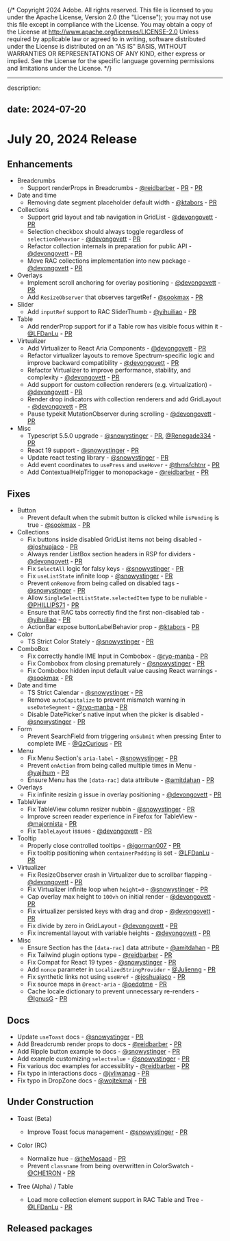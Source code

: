 {/* Copyright 2024 Adobe. All rights reserved.
This file is licensed to you under the Apache License, Version 2.0 (the "License");
you may not use this file except in compliance with the License. You may obtain a copy
of the License at http://www.apache.org/licenses/LICENSE-2.0
Unless required by applicable law or agreed to in writing, software distributed under
the License is distributed on an "AS IS" BASIS, WITHOUT WARRANTIES OR REPRESENTATIONS
OF ANY KIND, either express or implied. See the License for the specific language
governing permissions and limitations under the License. */}


---

description: 

date: 2024-07-20
---
# July 20, 2024 Release


## Enhancements

- Breadcrumbs
  - Support renderProps in Breadcrumbs - [@reidbarber](https://github.com/reidbarber) - [PR](https://github.com/adobe/react-spectrum/pull/6440) - [PR](https://github.com/adobe/react-spectrum/pull/6489)
- Date and time
  - Removing date segment placeholder default width - [@ktabors](https://github.com/ktabors) - [PR](https://github.com/adobe/react-spectrum/pull/6562)
- Collections
  - Support grid layout and tab navigation in GridList - [@devongovett](https://github.com/devongovett) - [PR](https://github.com/adobe/react-spectrum/pull/6486)
  - Selection checkbox should always toggle regardless of `selectionBehavior` - [@devongovett](https://github.com/devongovett) - [PR](https://github.com/adobe/react-spectrum/pull/6526)
  - Refactor collection internals in preparation for public API - [@devongovett](https://github.com/devongovett) - [PR](https://github.com/adobe/react-spectrum/pull/6608)
  - Move RAC collections implementation into new package - [@devongovett](https://github.com/devongovett) - [PR](https://github.com/adobe/react-spectrum/pull/6640)
- Overlays
  - Implement scroll anchoring for overlay positioning - [@devongovett](https://github.com/devongovett) - [PR](https://github.com/adobe/react-spectrum/pull/6527)
  - Add `ResizeObserver` that observes targetRef - [@sookmax](https://github.com/sookmax) - [PR](https://github.com/adobe/react-spectrum/pull/6396)
- Slider
  - Add `inputRef` support to RAC SliderThumb - [@yihuiliao](https://github.com/yihuiliao) - [PR](https://github.com/adobe/react-spectrum/pull/6392)
- Table
  - Add renderProp support for if a Table row has visible focus within it - [@LFDanLu](https://github.com/LFDanLu) - [PR](https://github.com/adobe/react-spectrum/pull/6350)
- Virtualizer
  - Add Virtualizer to React Aria Components - [@devongovett](https://github.com/devongovett) - [PR](https://github.com/adobe/react-spectrum/pull/6518)
  - Refactor virtualizer layouts to remove Spectrum-specific logic and improve backward compatibility - [@devongovett](https://github.com/devongovett) - [PR](https://github.com/adobe/react-spectrum/pull/6613)
  - Refactor Virtualizer to improve performance, stability, and complexity - [@devongovett](https://github.com/devongovett) - [PR](https://github.com/adobe/react-spectrum/pull/6451)
  - Add support for custom collection renderers (e.g. virtualization) - [@devongovett](https://github.com/devongovett) - [PR](https://github.com/adobe/react-spectrum/pull/5912)
  - Render drop indicators with collection renderers and add GridLayout - [@devongovett](https://github.com/devongovett) - [PR](https://github.com/adobe/react-spectrum/pull/6631)
  - Pause typekit MutationObserver during scrolling - [@devongovett](https://github.com/devongovett) - [PR](https://github.com/adobe/react-spectrum/pull/6699)
- Misc
  - Typescript 5.5.0 upgrade - [@snowystinger](https://github.com/snowystinger) - [PR](https://github.com/adobe/react-spectrum/pull/6370), [@Renegade334](https://github.com/Renegade334) - [PR](https://github.com/adobe/react-spectrum/pull/6329)
  - React 19 support - [@snowystinger](https://github.com/snowystinger) - [PR](https://github.com/adobe/react-spectrum/pull/6437)
  - Update react testing library - [@snowystinger](https://github.com/snowystinger) - [PR](https://github.com/adobe/react-spectrum/pull/6467)
  - Add event coordinates to `usePress` and `useHover` - [@thmsfchtnr](https://github.com/thmsfchtnr) - [PR](https://github.com/adobe/react-spectrum/pull/6482)
  - Add ContextualHelpTrigger to monopackage - [@reidbarber](https://github.com/reidbarber) - [PR](https://github.com/adobe/react-spectrum/pull/6358)

## Fixes

- Button
  - Prevent default when the submit button is clicked while `isPending` is true - [@sookmax](https://github.com/sookmax) - [PR](https://github.com/adobe/react-spectrum/pull/6209)
- Collections
  - Fix buttons inside disabled GridList items not being disabled - [@joshuajaco](https://github.com/joshuajaco) - [PR](https://github.com/adobe/react-spectrum/pull/6324)
  - Always render ListBox section headers in RSP for dividers - [@devongovett](https://github.com/devongovett) - [PR](https://github.com/adobe/react-spectrum/pull/6535)
  - Fix `SelectAll` logic for falsy keys - [@snowystinger](https://github.com/snowystinger) - [PR](https://github.com/adobe/react-spectrum/pull/6639)
  - Fix `useListState` infinite loop - [@snowystinger](https://github.com/snowystinger) - [PR](https://github.com/adobe/react-spectrum/pull/6621)
  - Prevent `onRemove` from being called on disabled tags - [@snowystinger](https://github.com/snowystinger) - [PR](https://github.com/adobe/react-spectrum/pull/6690)
  - Allow `SingleSelectListState.selectedItem` type to be nullable - [@PHILLIPS71](https://github.com/PHILLIPS71) - [PR](https://github.com/adobe/react-spectrum/pull/6565)
  - Ensure that RAC tabs correctly find the first non-disabled tab - [@yihuiliao](https://github.com/yihuiliao) - [PR](https://github.com/adobe/react-spectrum/pull/6681)
  - ActionBar expose buttonLabelBehavior prop - [@ktabors](https://github.com/ktabors) - [PR](https://github.com/adobe/react-spectrum/pull/6708)
- Color
  - TS Strict Color Stately - [@snowystinger](https://github.com/snowystinger) - [PR](https://github.com/adobe/react-spectrum/pull/6499)
- ComboBox
  - Fix correctly handle IME Input in Combobox - [@ryo-manba](https://github.com/ryo-manba) - [PR](https://github.com/adobe/react-spectrum/pull/6239)
  - Fix Combobox from closing prematurely - [@snowystinger](https://github.com/snowystinger) - [PR](https://github.com/adobe/react-spectrum/pull/6461)
  - Fix Combobox hidden input default value causing React warnings - [@sookmax](https://github.com/sookmax) - [PR](https://github.com/adobe/react-spectrum/pull/6336)
- Date and time
  - TS Strict Calendar - [@snowystinger](https://github.com/snowystinger) - [PR](https://github.com/adobe/react-spectrum/pull/6076)
  - Remove `autoCapitalize` to prevent mismatch warning in `useDateSegment` - [@ryo-manba](https://github.com/ryo-manba) - [PR](https://github.com/adobe/react-spectrum/pull/6657)
  - Disable DatePicker's native input when the picker is disabled - [@snowystinger](https://github.com/snowystinger) - [PR](https://github.com/adobe/react-spectrum/pull/6692)
- Form
  - Prevent SearchField from triggering `onSubmit` when pressing Enter to complete IME - [@QzCurious](https://github.com/QzCurious) - [PR](https://github.com/adobe/react-spectrum/pull/6404)
- Menu
  - Fix Menu Section's `aria-label` - [@snowystinger](https://github.com/snowystinger) - [PR](https://github.com/adobe/react-spectrum/pull/6423)
  - Prevent `onAction` from being called multiple times in Menu - [@yajihum](https://github.com/yajihum) - [PR](https://github.com/adobe/react-spectrum/pull/6671)
  - Ensure Menu has the `[data-rac]` data attribute - [@amitdahan](https://github.com/amitdahan) - [PR](https://github.com/adobe/react-spectrum/pull/6436)
- Overlays
  - Fix infinite resizin g issue in overlay positioning - [@devongovett](https://github.com/devongovett) - [PR](https://github.com/adobe/react-spectrum/pull/6312)
- TableView
  - Fix TableView column resizer nubbin - [@snowystinger](https://github.com/snowystinger) - [PR](https://github.com/adobe/react-spectrum/pull/6559)
  - Improve screen reader experience in Firefox for TableView - [@majornista](https://github.com/majornista) - [PR](https://github.com/adobe/react-spectrum/pull/6465)
  - Fix `TableLayout` issues - [@devongovett](https://github.com/devongovett) - [PR](https://github.com/adobe/react-spectrum/pull/6711)
- Tooltip
  - Properly close controlled tooltips - [@igorman007](https://github.com/igorman007) - [PR](https://github.com/adobe/react-spectrum/pull/6418)
  - Fix tooltip positioning when `containerPadding` is set - [@LFDanLu](https://github.com/LFDanLu) - [PR](https://github.com/adobe/react-spectrum/pull/6577)
- Virtualizer
  - Fix ResizeObserver crash in Virtualizer due to scrollbar flapping - [@devongovett](https://github.com/devongovett) - [PR](https://github.com/adobe/react-spectrum/pull/6508)
  - Fix Virtualizer infinite loop when `height=0` - [@snowystinger](https://github.com/snowystinger) - [PR](https://github.com/adobe/react-spectrum/pull/6497)
  - Cap overlay max height to `100vh` on initial render - [@devongovett](https://github.com/devongovett) - [PR](https://github.com/adobe/react-spectrum/pull/6525)
  - Fix virtualizer persisted keys with drag and drop - [@devongovett](https://github.com/devongovett) - [PR](https://github.com/adobe/react-spectrum/pull/6644)
  - Fix divide by zero in GridLayout - [@devongovett](https://github.com/devongovett) - [PR](https://github.com/adobe/react-spectrum/pull/6676)
  - Fix incremental layout with variable heights - [@devongovett](https://github.com/devongovett) - [PR](https://github.com/adobe/react-spectrum/pull/6588)
- Misc
  - Ensure Section has the `[data-rac]` data attribute - [@amitdahan](https://github.com/amitdahan) - [PR](https://github.com/adobe/react-spectrum/pull/6452)
  - Fix Tailwind plugin options type - [@reidbarber](https://github.com/reidbarber) - [PR](https://github.com/adobe/react-spectrum/pull/6515)
  - Fix Compat for React 19 types - [@snowystinger](https://github.com/snowystinger) - [PR](https://github.com/adobe/react-spectrum/pull/6632)
  - Add `nonce` parameter in `LocalizedStringProvider` - [@Julienng](https://github.com/Julienng) - [PR](https://github.com/adobe/react-spectrum/pull/6219)
  - Fix synthetic links not using `useHref` - [@joshuajaco](https://github.com/joshuajaco) - [PR](https://github.com/adobe/react-spectrum/pull/6346)
  - Fix source maps in  `@react-aria` - [@oedotme](https://github.com/oedotme) - [PR](https://github.com/adobe/react-spectrum/pull/6368)
  - Cache locale dictionary to prevent unnecessary re-renders - [@IgnusG](https://github.com/IgnusG) - [PR](https://github.com/adobe/react-spectrum/pull/6185)

## Docs
- Update `useToast` docs - [@snowystinger](https://github.com/snowystinger) - [PR](https://github.com/adobe/react-spectrum/pull/6468)
- Add Breadcrumb render props to docs - [@reidbarber](https://github.com/reidbarber) - [PR](https://github.com/adobe/react-spectrum/pull/6489)
- Add Ripple button example to docs - [@snowystinger](https://github.com/snowystinger) - [PR](https://github.com/adobe/react-spectrum/pull/6579)
- Add example customizing `selectvalue` - [@snowystinger](https://github.com/snowystinger) - [PR](https://github.com/adobe/react-spectrum/pull/6425)
- Fix various doc examples for accessiblity - [@reidbarber](https://github.com/reidbarber) - [PR](https://github.com/adobe/react-spectrum/pull/6607)
- Fix typo in interactions docs - [@jvliwanag](https://github.com/jvliwanag) - [PR](https://github.com/adobe/react-spectrum/pull/6698)
- Fix typo in DropZone docs - [@wojtekmaj](https://github.com/wojtekmaj) - [PR](https://github.com/adobe/react-spectrum/pull/6334)

## Under Construction

- Toast (Beta)
  - Improve Toast focus management - [@snowystinger](https://github.com/snowystinger) - [PR](https://github.com/adobe/react-spectrum/pull/6223)

- Color (RC)
  - Normalize hue - [@theMosaad](https://github.com/theMosaad) - [PR](https://github.com/adobe/react-spectrum/pull/6456)
  - Prevent `classname` from being overwritten in ColorSwatch - [@CHE1RON](https://github.com/CHE1RON) - [PR](https://github.com/adobe/react-spectrum/pull/6584)

- Tree (Alpha) / Table
  - Load more collection element support in RAC Table and Tree - [@LFDanLu](https://github.com/LFDanLu) - [PR](https://github.com/adobe/react-spectrum/pull/6494)

## Released packages
